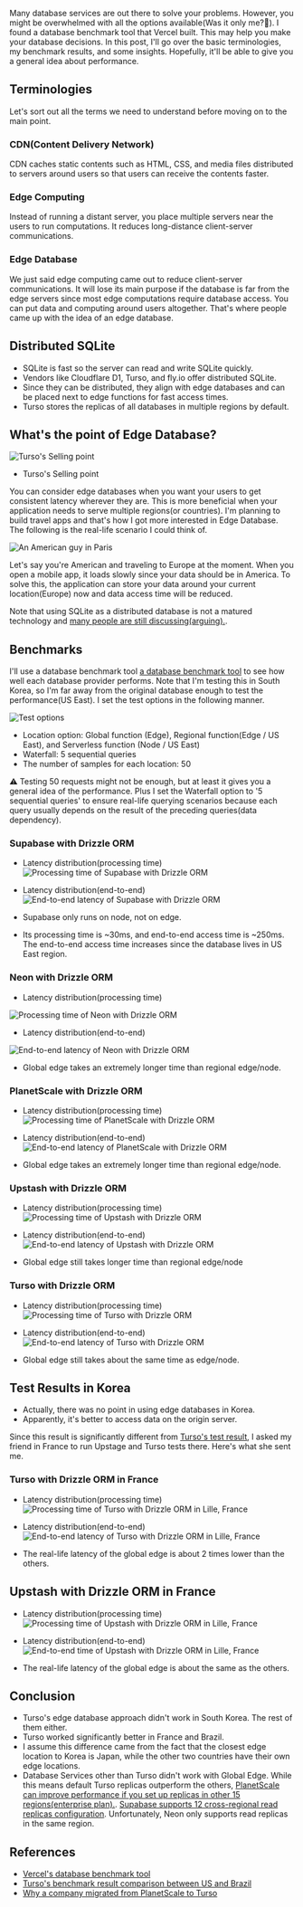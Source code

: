 Many database services are out there to solve your problems. However, you might be overwhelmed with all the options available(Was it only me?🥲). I found a database benchmark tool that Vercel built. This may help you make your database decisions. In this post, I'll go over the basic terminologies, my benchmark results, and some insights. Hopefully, it'll be able to give you a general idea about performance.

## Terminologies
Let's sort out all the terms we need to understand before moving on to the main point.

### CDN(Content Delivery Network)
CDN caches static contents such as HTML, CSS, and media files distributed to servers around users so that users can receive the contents faster.

### Edge Computing
Instead of running a distant server, you place multiple servers near the users to run computations. It reduces long-distance client-server communications.

### Edge Database
We just said edge computing came out to reduce client-server communications. It will lose its main purpose if the database is far from the edge servers since most edge computations require database access. You can put data and computing around users altogether. That's where people came up with the idea of an edge database.

## Distributed SQLite
- SQLite is fast so the server can read and write SQLite quickly.
- Vendors like Cloudflare D1, Turso, and fly.io offer distributed SQLite.
- Since they can be distributed, they align with edge databases and can be placed next to edge functions for fast access times.
- Turso stores the replicas of all databases in multiple regions by default.

## What's the point of Edge Database?


![Turso's Selling point](https://dev-to-uploads.s3.amazonaws.com/uploads/articles/kkheocvr32go0wzr195w.png)
- Turso's Selling point

You can consider edge databases when you want your users to get consistent latency wherever they are. This is more beneficial when your application needs to serve multiple regions(or countries). I'm planning to build travel apps and that's how I got more interested in Edge Database. The following is the real-life scenario I could think of.

![An American guy in Paris](https://dev-to-uploads.s3.amazonaws.com/uploads/articles/08tlulov600yivqdmfjz.jpg)

Let's say you're American and traveling to Europe at the moment. When you open a mobile app, it loads slowly since your data should be in America. To solve this, the application can store your data around your current location(Europe) now and data access time will be reduced. 

Note that using SQLite as a distributed database is not a matured technology and [many people are still discussing(arguing).](https://news.ycombinator.com/item?id=39975596).


## Benchmarks
I'll use a database benchmark tool [a database benchmark tool](https://github.com/vercel-labs/function-database-latency) to see how well each database provider performs. Note that I'm testing this in South Korea, so I'm far away from the original database enough to test the performance(US East). I set the test options in the following manner.

![Test options](https://dev-to-uploads.s3.amazonaws.com/uploads/articles/wzk708ajc4d1kb0q4olq.png)

- Location option: Global function (Edge), Regional function(Edge / US East), and Serverless function (Node / US East)
- Waterfall: 5 sequential queries
- The number of samples for each location: 50

⚠️ Testing 50 requests might not be enough, but at least it gives you a general idea of the performance. Plus I set the Waterfall option to '5 sequential queries' to ensure real-life querying scenarios because each query usually depends on the result of the preceding queries(data dependency).

### Supabase with Drizzle ORM

- Latency distribution(processing time)
![Processing time of Supabase with Drizzle ORM](https://dev-to-uploads.s3.amazonaws.com/uploads/articles/k377a5y59ypqaiibdqvv.png)

- Latency distribution(end-to-end)
![End-to-end latency of Supabase with Drizzle ORM](https://dev-to-uploads.s3.amazonaws.com/uploads/articles/92n9n36350li02nl0uqd.png)

- Supabase only runs on node, not on edge.
- Its processing time is ~30ms, and end-to-end access time is ~250ms. The end-to-end access time increases since the database lives in US East region.


### Neon with Drizzle ORM

- Latency distribution(processing time)

![Processing time of Neon with Drizzle ORM](https://dev-to-uploads.s3.amazonaws.com/uploads/articles/toquz5ooe9fr7ih38i7u.png)


- Latency distribution(end-to-end)

![End-to-end latency of Neon with Drizzle ORM](https://dev-to-uploads.s3.amazonaws.com/uploads/articles/jfgtyey64vsjxfcpqdfu.png)

- Global edge takes an extremely longer time than regional edge/node.


### PlanetScale with Drizzle ORM

- Latency distribution(processing time)
![Processing time of PlanetScale with Drizzle ORM](https://dev-to-uploads.s3.amazonaws.com/uploads/articles/m66h5ol65jg0nvbhtehq.png)

- Latency distribution(end-to-end)
![End-to-end latency of PlanetScale with Drizzle ORM](https://dev-to-uploads.s3.amazonaws.com/uploads/articles/gtpqkwtdi02zqzwzwanu.png)

- Global edge takes an extremely longer time than regional edge/node.

### Upstash with Drizzle ORM

- Latency distribution(processing time)
![Processing time of Upstash with Drizzle ORM](https://dev-to-uploads.s3.amazonaws.com/uploads/articles/w18cvpifi1wlg5sro9bi.png)

- Latency distribution(end-to-end)
![End-to-end latency of Upstash with Drizzle ORM](https://dev-to-uploads.s3.amazonaws.com/uploads/articles/lgnjqlkly33mq3vd0ygf.png)

- Global edge still takes longer time than regional edge/node


### Turso with Drizzle ORM

- Latency distribution(processing time)
![Processing time of Turso with Drizzle ORM](https://dev-to-uploads.s3.amazonaws.com/uploads/articles/wdkfav54s6mt2db0hiyc.png)

- Latency distribution(end-to-end)
![End-to-end latency of Turso with Drizzle ORM](https://dev-to-uploads.s3.amazonaws.com/uploads/articles/dyok11ygl54braxzmves.png)

- Global edge still takes about the same time as edge/node.

## Test Results in Korea

- Actually, there was no point in using edge databases in Korea.
- Apparently, it's better to access data on the origin server.

Since this result is significantly different from [Turso's test result](https://turso.tech/blog/vercel-benchmarks-show-turso-has-low-latencies-everywhere-what-the-data-edge-is-good-for-7407579d4c88), I asked my friend in France to run Upstage and Turso tests there. Here's what she sent me.

### Turso with Drizzle ORM in France

- Latency distribution(processing time)
![Processing time of Turso with Drizzle ORM in Lille, France](https://dev-to-uploads.s3.amazonaws.com/uploads/articles/iu6k1wb9fqs6yapls175.png)

- Latency distribution(end-to-end)
![End-to-end latency of Turso with Drizzle ORM in Lille, France](https://dev-to-uploads.s3.amazonaws.com/uploads/articles/bej6a0hsfufrub34u64y.png)

- The real-life latency of the global edge is about 2 times lower than the others.

## Upstash with Drizzle ORM in France

- Latency distribution(processing time)
![Processing time of Upstash with Drizzle ORM in Lille, France](https://dev-to-uploads.s3.amazonaws.com/uploads/articles/8skqfx7van08a1h2kdhc.png)


- Latency distribution(end-to-end)
![End-to-end time of Upstash with Drizzle ORM in Lille, France](https://dev-to-uploads.s3.amazonaws.com/uploads/articles/cvhqqeqre8n6ib2yicba.png)

- The real-life latency of the global edge is about the same as the others.

## Conclusion
- Turso's edge database approach didn't work in South Korea. The rest of them either.
- Turso worked significantly better in France and Brazil.
- I assume this difference came from the fact that the closest edge location to Korea is Japan, while the other two countries have their own edge locations.
- Database Services other than Turso didn't work with Global Edge. While this means default Turso replicas outperform the others, [PlanetScale can improve performance if you set up replicas in other 15 regions(enterprise plan).](https://planetscale.com/docs/concepts/replicas). [Supabase supports 12 cross-regional read replicas configuration](https://supabase.com/docs/guides/database/replication).
Unfortunately, Neon only supports read replicas in the same region.

## References
- [Vercel's database benchmark tool](https://github.com/vercel-labs/function-database-latency)
- [Turso's benchmark result comparison between US and Brazil](https://turso.tech/blog/vercel-benchmarks-show-turso-has-low-latencies-everywhere-what-the-data-edge-is-good-for-7407579d4c88)
- [Why a company migrated from PlanetScale to Turso](https://www.openstatus.dev/blog/migration-planetscale-to-turso)